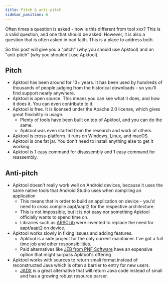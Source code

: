 ```yaml
---
title: Pitch & anti-pitch
sidebar_position: 6
---
```


Often times a question is asked - how is this different from tool xxx? This is a valid question, and one that should be asked.
However, it is also a question that is often asked in bad faith. This is a place to address both.

So this post will give you a "pitch" (why you should use Apktool) and an "anti-pitch" (why you shouldn't use Apktool).

## Pitch

- Apktool has been around for 13+ years. It has been used by hundreds of thousands of people judging from the
  historical downloads - so you'll find support nearly anywhere.
- Apktool is open source. This means you can see what it does, and how it does it. You can even contribute to it.
- Apktool is free. It is licensed under the Apache 2.0 license, which gives great flexibility in usage.
  - Plenty of tools have been built on top of Apktool, and you can do the same.
  - Apktool was even started from the research and work of others.
- Apktool is cross-platform. It runs on Windows, Linux, and macOS.
- Apktool is one fat jar. You don't need to install anything else to get it working.
- Apktool is 1 easy command for disassembly and 1 easy command for reassembly.

## Anti-pitch

- Apktool doesn't really work well on Android devices, because it uses the same native tools that Android Studio uses when compiling an application
  - This means that in order to build an application on device - you'd need to cross compile aapt/aapt2 for the respective architecture.
  - This is not impossible, but it is not easy nor something Apktool officially wants to spend time on.
  - Libraries such as [ARSCLib](https://github.com/REAndroid/ARSCLib) were invented to replace the need for aapt/aapt2 on device.
- Apktool works slowly in fixing issues and adding features.
  - Apktool is a side project for the only current maintainer. I've got a full time job and other responsibilities.
  - Paid alternatives like [JEB from PNF Software](https://www.pnfsoftware.com/jeb/android) have an expensive option that might surpass Apktool's offering
- Apktool works with sources to return smali format instead of reconstructed Java which is often a barrier to entry for new users.
  - [JADX](https://github.com/skylot/jadx) is a great alternative that will return Java code instead of smali and has a growing robust resource parser.
